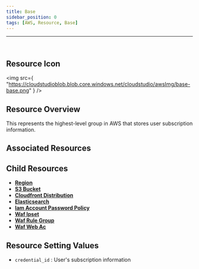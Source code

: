 ```yaml
---
title: Base
sidebar_position: 0
tags: [AWS, Resource, Base]
---
```


<hr />
<br />

## Resource Icon

<img
    src={
        "https://cloudstudioblob.blob.core.windows.net/cloudstudio/awsImg/base-base.png"
    }
/>

## Resource Overview

This represents the highest-level group in AWS that stores user subscription information.

## Associated Resources

## Child Resources

-   [**Region**](https://docs.cstudio.app/en/docs/resource/aws/Base/Region)
-   [**S3 Bucket**](https://docs.cstudio.app/en/docs/resource/aws/S3/S3Bucket)
-   [**Cloudfront Distribution**](https://docs.cstudio.app/en/docs/resource/aws/Cloudfront/CloudfrontDistribution)
-   [**Elasticsearch**](https://docs.cstudio.app/en/docs/resource/aws/Elasticsearch/)
-   [**Iam Account Password Policy**](https://docs.cstudio.app/en/docs/resource/aws/Iam/IamAccountPasswordPolicy)
-   [**Waf Ipset**](https://docs.cstudio.app/en/docs/resource/aws/Waf/WafIpset)
-   [**Waf Rule Group**](https://docs.cstudio.app/en/docs/resource/aws/Waf/WafRuleGroup)
-   [**Waf Web Ac**](https://docs.cstudio.app/en/docs/resource/aws/Waf/WafWebAcl)

## Resource Setting Values

-   `credential_id` : User's subscription information